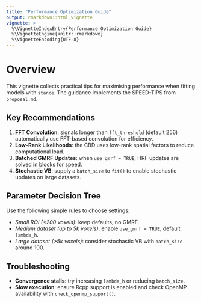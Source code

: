 ```yaml
---
title: "Performance Optimization Guide"
output: rmarkdown::html_vignette
vignette: >
  %\VignetteIndexEntry{Performance Optimization Guide}
  %\VignetteEngine{knitr::rmarkdown}
  %\VignetteEncoding{UTF-8}
---
```


# Overview

This vignette collects practical tips for maximising performance when fitting models with `stance`. The guidance implements the SPEED-TIPS from `proposal.md`.

## Key Recommendations

1. **FFT Convolution**: signals longer than `fft_threshold` (default 256) automatically use FFT-based convolution for efficiency.
2. **Low-Rank Likelihoods**: the CBD uses low-rank spatial factors to reduce computational load.
3. **Batched GMRF Updates**: when `use_gmrf = TRUE`, HRF updates are solved in blocks for speed.
4. **Stochastic VB**: supply a `batch_size` to `fit()` to enable stochastic updates on large datasets.

## Parameter Decision Tree

Use the following simple rules to choose settings:

- *Small ROI (<200 voxels)*: keep defaults, no GMRF.
- *Medium dataset (up to 5k voxels)*: enable `use_gmrf = TRUE`, default `lambda_h`.
- *Large dataset (>5k voxels)*: consider stochastic VB with `batch_size` around 100.

## Troubleshooting

- **Convergence stalls**: try increasing `lambda_h` or reducing `batch_size`.
- **Slow execution**: ensure Rcpp support is enabled and check OpenMP availability with `check_openmp_support()`.

